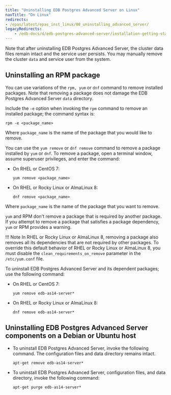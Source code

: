 ```yaml
---
title: "Uninstalling EDB Postgres Advanced Server on Linux"
navTitle: "On Linux"
redirects:
- /epas/latest/epas_inst_linux/08_uninstalling_advanced_server/
legacyRedirects:
    - /edb-docs/d/edb-postgres-advanced-server/installation-getting-started/installation-guide/9.6/EDB_Postgres_Advanced_Server_Installation_Guide.1.77.html
---
```


Note that after uninstalling EDB Postgres Advanced Server, the cluster data files remain intact and the service user persists. You may manually remove the cluster `data` and service user from the system.

## Uninstalling an RPM package

You can use variations of the `rpm, yum` or `dnf` command to remove installed packages. Note that removing a package does not damage the EDB Postgres Advanced Server `data` directory.

Include the `-e` option when invoking the `rpm` command to remove an installed package; the command syntax is:

```text
rpm -e <package_name>
```

Where `package_name` is the name of the package that you would like to remove.

You can use the `yum remove` or `dnf remove` command to remove a package installed by `yum` or `dnf`. To remove a package, open a terminal window, assume superuser privileges, and enter the command:

-   On RHEL or CentOS 7:

    ```text
    yum remove <package_name>
    ```

-   On RHEL or Rocky Linux or AlmaLinux 8:

    ```text
    dnf remove <package_name>
    ```

Where `package_name` is the name of the package that you want to remove.

`yum` and RPM don't remove a package that is required by another package. If you attempt to remove a package that satisfies a package dependency, `yum` or RPM provides a warning.

!!! Note
    In RHEL or Rocky Linux or AlmaLinux 8, removing a package also removes all its dependencies that are not required by other packages. To override this default behavior of RHEL or Rocky Linux or AlmaLinux 8, you must disable the `clean_requirements_on_remove` parameter in the `/etc/yum.conf` file.

To uninstall EDB Postgres Advanced Server and its dependent packages; use the following command:

-   On RHEL or CentOS 7:

    ```text
    yum remove edb-as14-server*
    ```

-   On RHEL or Rocky Linux or AlmaLinux 8:

    ```text
    dnf remove edb-as14-server*
    ```

## Uninstalling EDB Postgres Advanced Server components on a Debian or Ubuntu host

-   To uninstall EDB Postgres Advanced Server, invoke the following command. The configuration files and data directory remains intact.

    ```text
    apt-get remove edb-as14-server*
    ```

-   To uninstall EDB Postgres Advanced Server, configuration files, and data directory, invoke the following command:

    ```text
    apt-get purge edb-as14-server*
    ```
